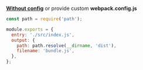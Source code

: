 **[Without config](https://youtu.be/3Nv9muOkb6k?t=21293)** or provide custom **webpack.config.js**

```js
const path = require('path');

module.exports = {
  entry: './src/index.js',
  output: {
    path: path.resolve(__dirname, 'dist'),
    filename: 'bundle.js',
  },
};
```
